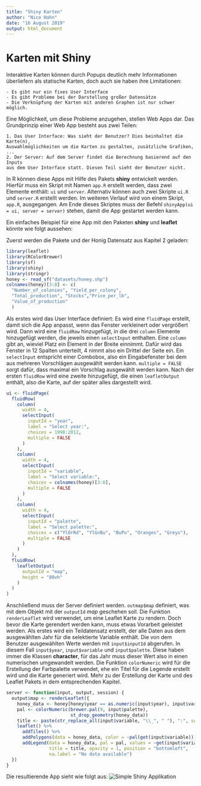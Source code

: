 ```yaml
---
title: "Shiny Karten"
author: "Nico Hahn"
date: "16 August 2019"
output: html_document
---
```


# Karten mit Shiny
Interaktive Karten können durch Popups deutlich mehr Informationen überliefern als statische Karten, doch auch sie haben ihre Limitationen:

    - Es gibt nur ein fixes User Interface
    - Es gibt Probleme bei der Darstellung großer Datensätze
    - Die Verknüpfung der Karten mit anderen Graphen ist nur schwer möglich.

Eine Möglichkeit, um diese Probleme anzugehen, stellen Web Apps dar. Das Grundprinzip einer Web App besteht aus zwei Teilen:

    1. Das User Interface: Was sieht der Benutzer? Dies beinhaltet die Karte(n),
    Auswahlmöglichkeiten um die Karten zu gestalten, zusätzliche Grafiken, ...
    2. Der Server: Auf dem Server findet die Berechnung basierend auf den Inputs
    aus dem User Interface statt. Diesen Teil sieht der Benutzer nicht.
    
In R können diese Apps mit Hilfe des Pakets **shiny** entwickelt werden. Hierfür muss ein Skript mit Namen `app.R` erstellt werden, dass zwei Elemente enthält: `ui` und `server`. Alternativ können auch zwei Skripte `ui.R` und `server.R` erstellt werden. Im weiteren Verlauf wird von einem Skript, `app.R`, ausgegangen. Am Ende dieses Skriptes muss der Befehl `shinyApp(ui = ui, server = server)` stehen, damit die App gestartet werden kann.

Ein einfaches Beispiel für eine App mit den Paketen **shiny** und **leaflet** könnte wie folgt aussehen:

Zuerst werden die Pakete und der Honig Datensatz aus Kapitel 2 geladen:
```r
library(leaflet)
library(RColorBrewer)
library(sf)
library(shiny)
library(stringr)
honey <- read_sf("datasets/honey.shp")
colnames(honey)[3:8] <- c(
  "Number_of_colonies", "Yield_per_colony",
  "Total_production", "Stocks","Price_per_lb",
  "Value_of_production"
  )
```

Als erstes wird das User Interface definiert: 
Es wird eine `fluidPage` erstellt, damit sich die App anpasst, wenn das Fenster verkleinert oder vergrößert wird. Dann wird eine `fluidRow` hinzugefügt, in die drei `column` Elemente hinzugefügt werden, die jeweils einen `selectInput` enthalten. Eine `column` gibt an, wieviel Platz ein Element in der Breite einnimmt. Dafür wird das Fenster in 12 Spalten unterteilt, 4 nimmt also ein Drittel der Seite ein. Ein `selectInput` entspricht einer Combobox, also ein Eingabefenster bei dem aus mehreren Vorschlägen ausgewählt werden kann. `multiple = FALSE` sorgt dafür, dass maximal ein Vorschlag ausgewählt werden kann. Nach der ersten `fluidRow` wird eine zweite hinzugefügt, die einen `leafletOutput` enthält, also die Karte, auf der später alles dargestellt wird.
```r
ui <- fluidPage(
  fluidRow(
    column(
      width = 4,
      selectInput(
        inputId = "year",
        label = "Select year:",
        choices = 1998:2012,
        multiple = FALSE
      )
    ),
    column(
      width = 4,
      selectInput(
        inputId = "variable",
        label = "Select variable:",
        choices = colnames(honey)[3:8],
        multiple = FALSE
      )
    ),
    column(
      width = 4,
      selectInput(
        inputId = "palette",
        label = "Select palette:",
        choices = c("YlOrRd", "YlGnBu", "BuPu", "Oranges", "Greys"),
        multiple = FALSE
      )
    )
  ),
  fluidRow(
    leafletOutput(
      outputId = "map",
      height = "80vh"
    )
  )
)
```

Anschließend muss der Server definiert werden. `outmap$map` definiert, was mit dem Objekt mit der `outputId` *map* geschehen soll. Die Funktion `renderLeaflet` wird verwendet, um eine Leaflet Karte zu rendern. Doch bevor die Karte gerendert werden kann, muss etwas Vorarbeit geleistet werden.
Als erstes wird ein Teildatensatz erstellt, der alle Daten aus dem ausgewählten Jahr für die selektierte Variable enthält. Die von dem Benutzer ausgewählten Werte werden mit `input$inputId` abgerufen. In diesem Fall `input$year`, `input$variable` und `input$palette`. Diese haben immer die Klassen **character**, für das Jahr muss dieser Wert also in einen numerischen umgewandelt werden.
Die Funktion `colorNumeric` wird für die Erstellung der Farbpalette verwendet, ehe ein Titel für die Legende erstellt wird und die Karte generiert wird. Mehr zu der Erstellung der Karte und des Leaflet Pakets in dem entsprechenden Kapitel.  
```r
server <- function(input, output, session) {
  output$map <- renderLeaflet({
    honey_data <- honey[honey$year == as.numeric(input$year), input$variable]
    pal <- colorNumeric(brewer.pal(9, input$palette),
                        st_drop_geometry(honey_data))
    title <- paste(str_replace_all(input$variable, "\\_", " "), ":", sep = "")
    leaflet() %>%
      addTiles() %>%
      addPolygons(data = honey_data, color = ~pal(get(input$variable))) %>%
      addLegend(data = honey_data, pal = pal, values = ~get(input$variable),
                title = title, opacity = 1, position = "bottomleft",
                na.label = "No data available")
  })
}
```

Die resultierende App sieht wie folgt aus:
![Simple Shiny Applikation](screenshot.png)